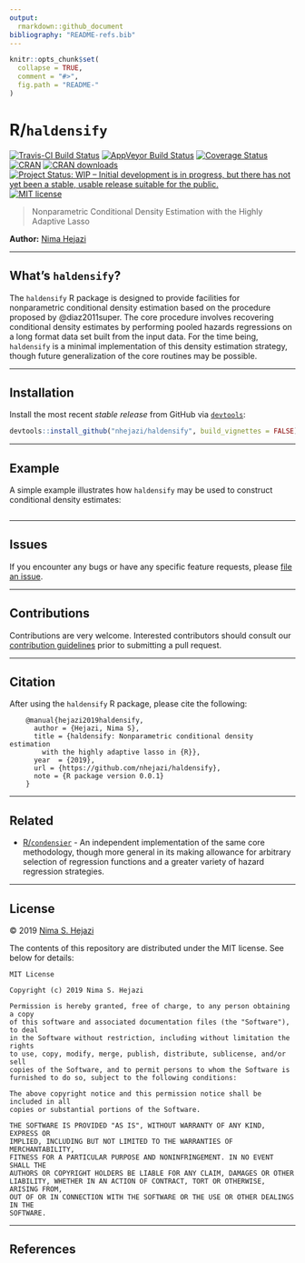 ```yaml
---
output:
  rmarkdown::github_document
bibliography: "README-refs.bib"
---
```


<!-- README.md is generated from README.Rmd. Please edit that file -->

```r
knitr::opts_chunk$set(
  collapse = TRUE,
  comment = "#>",
  fig.path = "README-"
)
```


# R/`haldensify`

[![Travis-CI Build Status](https://travis-ci.org/nhejazi/haldensify.svg?branch=master)](https://travis-ci.org/nhejazi/haldensify)
[![AppVeyor Build  Status](https://ci.appveyor.com/api/projects/status/github/nhejazi/haldensify?branch=master&svg=true)](https://ci.appveyor.com/project/nhejazi/haldensify)
[![Coverage Status](https://img.shields.io/codecov/c/github/nhejazi/haldensify/master.svg)](https://codecov.io/github/nhejazi/haldensify?branch=master)
[![CRAN](http://www.r-pkg.org/badges/version/survsl3)](http://www.r-pkg.org/pkg/survsl3)
[![CRAN downloads](https://cranlogs.r-pkg.org/badges/survsl3)](https://CRAN.R-project.org/package=survsl3)
[![Project Status: WIP – Initial development is in progress, but there has not yet been a stable, usable release suitable for the public.](https://www.repostatus.org/badges/latest/wip.svg)](https://www.repostatus.org/#wip)
[![MIT license](http://img.shields.io/badge/license-MIT-brightgreen.svg)](http://opensource.org/licenses/MIT)

> Nonparametric Conditional Density Estimation with the Highly Adaptive Lasso

__Author:__ [Nima Hejazi](https://nimahejazi.org)

---

## What's `haldensify`?

The `haldensify` R package is designed to provide facilities for nonparametric
conditional density estimation based on the procedure proposed by
@diaz2011super. The core procedure involves recovering conditional density
estimates by performing pooled hazards regressions on a long format data set
built from the input data. For the time being, `haldensify` is a minimal
implementation of this density estimation strategy, though future generalization
of the core routines may be possible.

---

## Installation

Install the most recent _stable release_ from GitHub via
[`devtools`](https://www.rstudio.com/products/rpackages/devtools/):

```r
devtools::install_github("nhejazi/haldensify", build_vignettes = FALSE)
```

---

## Example

A simple example illustrates how `haldensify` may be used to construct
conditional density estimates:

```r
```

---

## Issues

If you encounter any bugs or have any specific feature requests, please [file an
issue](https://github.com/nhejazi/haldensify/issues).

---

## Contributions

Contributions are very welcome. Interested contributors should consult our
[contribution
guidelines](https://github.com/nhejazi/haldensify/blob/master/CONTRIBUTING.md)
prior to submitting a pull request.

---

## Citation

After using the `haldensify` R package, please cite the following:

        @manual{hejazi2019haldensify,
          author = {Hejazi, Nima S},
          title = {haldensify: Nonparametric conditional density estimation
            with the highly adaptive lasso in {R}},
          year  = {2019},
          url = {https://github.com/nhejazi/haldensify},
          note = {R package version 0.0.1}
        }

---

## Related

* [R/`condensier`](https://github.com/osofr/condensier) - An  independent
  implementation of the same core methodology, though more general in its making
  allowance for arbitrary selection of regression functions and a greater
  variety of hazard regression strategies.

---

## License

&copy; 2019 [Nima S. Hejazi](https://nimahejazi.org)

The contents of this repository are distributed under the MIT license. See below
for details:
```
MIT License

Copyright (c) 2019 Nima S. Hejazi

Permission is hereby granted, free of charge, to any person obtaining a copy
of this software and associated documentation files (the "Software"), to deal
in the Software without restriction, including without limitation the rights
to use, copy, modify, merge, publish, distribute, sublicense, and/or sell
copies of the Software, and to permit persons to whom the Software is
furnished to do so, subject to the following conditions:

The above copyright notice and this permission notice shall be included in all
copies or substantial portions of the Software.

THE SOFTWARE IS PROVIDED "AS IS", WITHOUT WARRANTY OF ANY KIND, EXPRESS OR
IMPLIED, INCLUDING BUT NOT LIMITED TO THE WARRANTIES OF MERCHANTABILITY,
FITNESS FOR A PARTICULAR PURPOSE AND NONINFRINGEMENT. IN NO EVENT SHALL THE
AUTHORS OR COPYRIGHT HOLDERS BE LIABLE FOR ANY CLAIM, DAMAGES OR OTHER
LIABILITY, WHETHER IN AN ACTION OF CONTRACT, TORT OR OTHERWISE, ARISING FROM,
OUT OF OR IN CONNECTION WITH THE SOFTWARE OR THE USE OR OTHER DEALINGS IN THE
SOFTWARE.
```

---

## References

